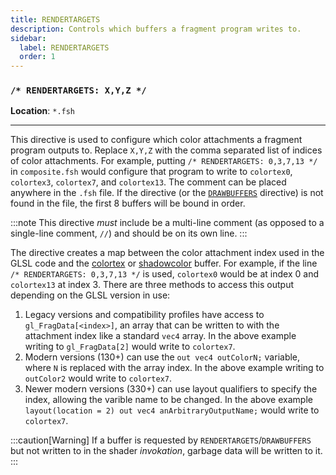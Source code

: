 ```yaml
---
title: RENDERTARGETS
description: Controls which buffers a fragment program writes to.
sidebar:
  label: RENDERTARGETS
  order: 1
---
```


### `/* RENDERTARGETS: X,Y,Z */`

**Location**: `*.fsh`

---

This directive is used to configure which color attachments a fragment program outputs to. Replace `X,Y,Z` with the comma separated list of indices of color attachments. For example, putting `/* RENDERTARGETS: 0,3,7,13 */` in `composite.fsh` would configure that program to write to `colortex0`, `colortex3`, `colortex7`, and `colortex13`. The comment can be placed anywhere in the `.fsh` file. If the directive (or the [`DRAWBUFFERS`](/current/reference/constants/drawbuffers/) directive) is not found in the file, the first 8 buffers will be bound in order.

:::note
This directive *must* include be a multi-line comment (as opposed to a single-line comment, `//`) and should be on its own line.
:::

The directive creates a map between the color attachment index used in the GLSL code and the [colortex](/current/reference/buffers/colortex/) or [shadowcolor](/current/reference/buffers/shadowcolor/) buffer. For example, if the line `/* RENDERTARGETS: 0,3,7,13 */` is used, `colortex0` would be at index 0 and `colortex13` at index 3. There are three methods to access this output depending on the GLSL version in use:

1. Legacy versions and compatibility profiles have access to `gl_FragData[<index>]`, an array that can be written to with the attachment index like a standard `vec4` array. In the above example writing to `gl_FragData[2]` would write to `colortex7`.
2. Modern versions (130+) can use the `out vec4 outColorN;` variable, where `N` is replaced with the array index. In the above example writing to `outColor2` would write to `colortex7`.
3. Newer modern versions (330+) can use layout qualifiers to specify the index, allowing the varible name to be changed. In the above example `layout(location = 2) out vec4 anArbitraryOutputName;` would write to `colortex7`.

:::caution[Warning]
If a buffer is requested by `RENDERTARGETS`/`DRAWBUFFERS` but not written to in the shader *invokation*, garbage data will be written to it.
:::